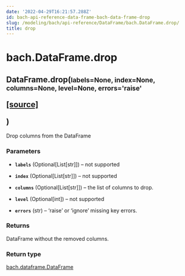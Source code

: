 ```yaml
---
date: '2022-04-29T16:21:57.288Z'
id: bach-api-reference-data-frame-bach-data-frame-drop
slug: /modeling/bach/api-reference/DataFrame/bach.DataFrame.drop/
title: drop
---
```


# bach.DataFrame.drop

<div class="method">
<h2 class="signature-class"><span class="additional-name">DataFrame.</span><span class="name">drop(</span><small class="parameter-list"><span class="parameter" id="labels">labels=None</span>, <span class="parameter" id="index">index=None</span>, <span class="parameter" id="columns">columns=None</span>, <span class="parameter" id="level">level=None</span>, <span class="parameter" id="errors">errors='raise'</span></small>
<span class="view-code-link">

[[source]](https://github.com/objectiv/objectiv-analytics/blob/main/bach/bach/dataframe.py)

</span>
)</h2>


<div class="content">

Drop columns from the DataFrame


### Parameters

* **`labels`** (Optional[List[str]]) – not supported

* **`index`** (Optional[List[str]]) – not supported

* **`columns`** (Optional[List[str]]) – the list of columns to drop.

* **`level`** (Optional[int]) – not supported

* **`errors`** (str) – ‘raise’ or ‘ignore’ missing key errors.



### Returns

DataFrame without the removed columns.



### Return type

[bach.dataframe.DataFrame](/docs/modeling/bach/api-reference/DataFrame/bach.DataFrame/#bach.DataFrame)



</div>

</div>
